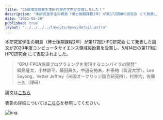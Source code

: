 ```yaml
---
title: "CS領域奨励賞を本研究室の学生が受賞しました！"
description: "本研究室学生の綱島（博士後期課程2年）が第172回HPC研究会 にて発表した論文が2020年度コンピュータサイエンス領域奨励賞を受賞しました"
date: "2021-05-26"
published: true
layout: "../../../../layouts/news/detail.astro"
---
```


本研究室学生の綱島（博士後期課程2年）が第172回HPC研究会 にて発表した論文が2020年度コンピュータサイエンス領域奨励賞を受賞し、5月14日の第179回HPC研究会 にて表彰されました。

> “GPU-FPGA協調プログラミングを実現するコンパイラの開発”  
> 綱島隆太，小林諒平，藤田典久，中道安祐未，朴泰祐（筑波大学），Lee Seyong，Vetter Jeffrey（米国オークリッジ国立研究所），村井均，佐藤三久（理研）

論文は[こちら](https://ipsj.ixsq.nii.ac.jp/ej/?action=pages_view_main&active_action=repository_view_main_item_detail&item_id=201016&item_no=1&page_id=13&block_id=8)

表彰の詳細については[こちら](https://www.ipsj.or.jp/award/cs-awardee-2020.html)を参照してください。

![img](/misc/2021-05-26.jpg)
